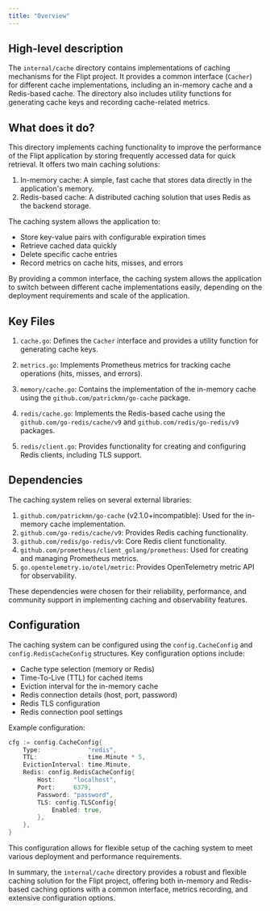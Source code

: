 ```yaml
---
title: "Overview"
---
```


## High-level description
The `internal/cache` directory contains implementations of caching mechanisms for the Flipt project. It provides a common interface (`Cacher`) for different cache implementations, including an in-memory cache and a Redis-based cache. The directory also includes utility functions for generating cache keys and recording cache-related metrics.

## What does it do?
This directory implements caching functionality to improve the performance of the Flipt application by storing frequently accessed data for quick retrieval. It offers two main caching solutions:

1. In-memory cache: A simple, fast cache that stores data directly in the application's memory.
2. Redis-based cache: A distributed caching solution that uses Redis as the backend storage.

The caching system allows the application to:
- Store key-value pairs with configurable expiration times
- Retrieve cached data quickly
- Delete specific cache entries
- Record metrics on cache hits, misses, and errors

By providing a common interface, the caching system allows the application to switch between different cache implementations easily, depending on the deployment requirements and scale of the application.

## Key Files

1. `cache.go`: Defines the `Cacher` interface and provides a utility function for generating cache keys.

2. `metrics.go`: Implements Prometheus metrics for tracking cache operations (hits, misses, and errors).

3. `memory/cache.go`: Contains the implementation of the in-memory cache using the `github.com/patrickmn/go-cache` package.

4. `redis/cache.go`: Implements the Redis-based cache using the `github.com/go-redis/cache/v9` and `github.com/redis/go-redis/v9` packages.

5. `redis/client.go`: Provides functionality for creating and configuring Redis clients, including TLS support.

## Dependencies
The caching system relies on several external libraries:

1. `github.com/patrickmn/go-cache` (v2.1.0+incompatible): Used for the in-memory cache implementation.
2. `github.com/go-redis/cache/v9`: Provides Redis caching functionality.
3. `github.com/redis/go-redis/v9`: Core Redis client functionality.
4. `github.com/prometheus/client_golang/prometheus`: Used for creating and managing Prometheus metrics.
5. `go.opentelemetry.io/otel/metric`: Provides OpenTelemetry metric API for observability.

These dependencies were chosen for their reliability, performance, and community support in implementing caching and observability features.

## Configuration
The caching system can be configured using the `config.CacheConfig` and `config.RedisCacheConfig` structures. Key configuration options include:

- Cache type selection (memory or Redis)
- Time-To-Live (TTL) for cached items
- Eviction interval for the in-memory cache
- Redis connection details (host, port, password)
- Redis TLS configuration
- Redis connection pool settings

Example configuration:

```go
cfg := config.CacheConfig{
    Type:             "redis",
    TTL:              time.Minute * 5,
    EvictionInterval: time.Minute,
    Redis: config.RedisCacheConfig{
        Host:     "localhost",
        Port:     6379,
        Password: "password",
        TLS: config.TLSConfig{
            Enabled: true,
        },
    },
}
```

This configuration allows for flexible setup of the caching system to meet various deployment and performance requirements.

In summary, the `internal/cache` directory provides a robust and flexible caching solution for the Flipt project, offering both in-memory and Redis-based caching options with a common interface, metrics recording, and extensive configuration options.